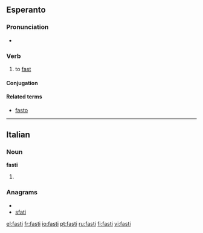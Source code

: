 ==Esperanto==

===Pronunciation===
* {{IPA|/ˈfasti/|lang=eo}}

===Verb===
{{eo-verb|fast}}

# to [[fast]]

====Conjugation====
{{eo-conj|fast|intr=yes}}

====Related terms====
* [[fasto]]

----

==Italian==

===Noun===
'''fasti''' {{m}}

# {{plural of|[[fasto]]|lang=it}}

===Anagrams===
* {{alphagram|afist}}
* [[sfati#Italian|sfati]]

[[el:fasti]]
[[fr:fasti]]
[[io:fasti]]
[[pt:fasti]]
[[ru:fasti]]
[[fi:fasti]]
[[vi:fasti]]